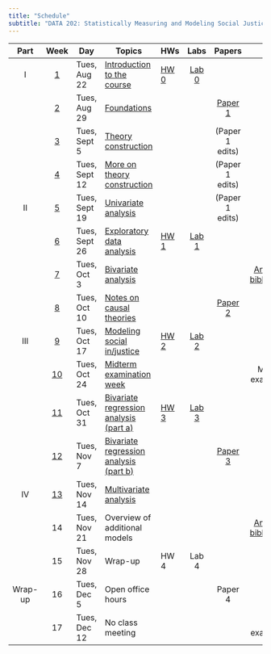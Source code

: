 ```yaml
---
title: "Schedule"
subtitle: "DATA 202: Statistically Measuring and Modeling Social Justice"
---
```


::: column-screen-inset-right
|  Part   |       Week        | Day           | Topics                                                       | HWs                      |          Labs           |            Papers             |                      Other                      |     |
|:------:|:------:|--------|--------|--------|:------:|:------:|:------:|:------:|
|    I    |  [1](week1.html)  | Tues, Aug 22  | [Introduction to the course](index.html)                     | [HW 0](assignments.html) | [Lab 0](computing.html) |                               |                                                 |     |
|         |  [2](week2.html)  | Tues, Aug 29  | [Foundations](week2-slides.html)                             |                          |                         |     [Paper 1](week1.html)     |                                                 |     |
|         |  [3](week3.html)  | Tues, Sept 5  | [Theory construction](week3-slides.html)                     |                          |                         |        (Paper 1 edits)        |                                                 |     |
|         |  [4](week4.html)  | Tues, Sept 12 | [More on theory construction](week4-slides.html)             |                          |                         |        (Paper 1 edits)        |                                                 |     |
|   II    |  [5](week5.html)  | Tues, Sept 19 | [Univariate analysis](week5-slides.html)                     |                          |                         |        (Paper 1 edits)        |                                                 |     |
|         |  [6](week6.html)  | Tues, Sept 26 | [Exploratory data analysis](week6-slides.html)               | [HW 1](hw/hw1.html)      | [Lab 1](labs/lab1.html) |                               |                                                 |     |
|         |  [7](week7.html)  | Tues, Oct 3   | [Bivariate analysis](week7-slides.html)                      |                          |                         |                               | [Annotated bibliography](papers/annotated.html) |     |
|         |  [8](week8.html)  | Tues, Oct 10  | [Notes on causal theories](week8-slides.html)                |                          |                         | [Paper 2](papers/paper2.html) |                                                 |     |
|   III   |  [9](week9.html)  | Tues, Oct 17  | [Modeling social in/justice](week9-slides.html)              | [HW 2](hw/hw2.html)      | [Lab 2](labs/lab2.html) |                               |                                                 |     |
|         | [10](week10.html) | Tues, Oct 24  | [Midterm examination week](week10-slides.html)               |                          |                         |                               |               Midterm examination               |     |
|         | [11](week11.html) | Tues, Oct 31  | [Bivariate regression analysis (part a)](week11-slides.html) | [HW 3](hw/hw3.html)      | [Lab 3](labs/lab3.html) |                               |                                                 |     |
|         | [12](week12.html) | Tues, Nov 7   | [Bivariate regression analysis (part b)](week12-slides.html) |                          |                         | [Paper 3](papers/paper3.html) |                                                 |     |
|   IV    | [13](week13.html) | Tues, Nov 14  | [Multivariate analysis](week13-slides.html)                  |                          |                         |                               |                                                 |     |
|         |        14         | Tues, Nov 21  | Overview of additional models                                |                          |                         |                               | [Annotated bibliography](papers/annotated.html) |     |
|         |        15         | Tues, Nov 28  | Wrap-up                                                      | HW 4                     |          Lab 4          |                               |                                                 |     |
| Wrap-up |        16         | Tues, Dec 5   | Open office hours                                            |                          |                         |            Paper 4            |                                                 |     |
|         |        17         | Tues, Dec 12  | No class meeting                                             |                          |                         |                               |                Final examination                |     |
:::
